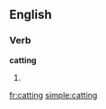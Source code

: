 ==English==

===Verb===
'''catting'''

# {{present participle of|[[cat]]}}

[[fr:catting]]
[[simple:catting]]